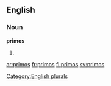 ==English==

===Noun===
'''primos'''

# {{plural of|[[primo]]}}

[[Category:English plurals]]

[[ar:primos]]
[[fr:primos]]
[[fi:primos]]
[[sv:primos]]